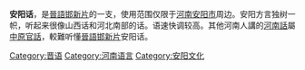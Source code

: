 {{unreferenced|time=2014-06-07T14:23:47+00:00}}

'''安阳话'''，是[[晉語|晉語]][[邯新片|邯新片]]的一支，使用范围仅限于[[河南|河南]][[安阳市|安阳市]]周边。安阳方言独树一帜，听起来很像山西话和河北南部的话。语速快调较高。其他河南人講的[[河南話|河南話]]屬[[中原官話|中原官話]]，較難听懂[[晉語|晉語]][[邯新片|邯新片]]安阳话。

{{晉語}}
[[Category:晋语|Category:晋语]]
[[Category:河南语言|Category:河南语言]]
[[Category:安阳文化|Category:安阳文化]]